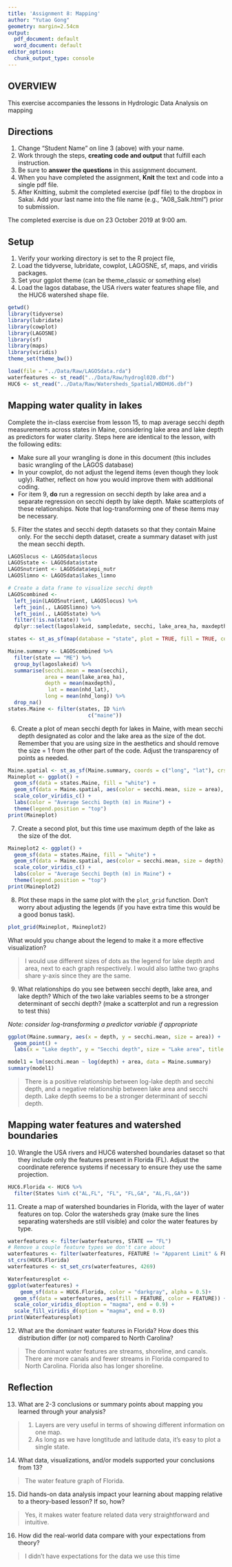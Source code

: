 ```yaml
---
title: 'Assignment 8: Mapping'
author: "Yutao Gong"
geometry: margin=2.54cm
output:
  pdf_document: default
  word_document: default
editor_options:
  chunk_output_type: console
---
```


## OVERVIEW

This exercise accompanies the lessons in Hydrologic Data Analysis on mapping

## Directions
1. Change "Student Name" on line 3 (above) with your name.
2. Work through the steps, **creating code and output** that fulfill each instruction.
3. Be sure to **answer the questions** in this assignment document.
4. When you have completed the assignment, **Knit** the text and code into a single pdf file.
5. After Knitting, submit the completed exercise (pdf file) to the dropbox in Sakai. Add your last name into the file name (e.g., "A08_Salk.html") prior to submission.

The completed exercise is due on 23 October 2019 at 9:00 am.

## Setup

1. Verify your working directory is set to the R project file, 
2. Load the tidyverse, lubridate, cowplot, LAGOSNE, sf, maps, and viridis packages.
3. Set your ggplot theme (can be theme_classic or something else)
4. Load the lagos database, the USA rivers water features shape file, and the HUC6 watershed shape file.

```r
getwd()
library(tidyverse)
library(lubridate)
library(cowplot)
library(LAGOSNE)
library(sf)
library(maps)
library(viridis)
theme_set(theme_bw())

load(file = "../Data/Raw/LAGOSdata.rda")
waterfeatures <- st_read("../Data/Raw/hydrogl020.dbf")
HUC6 <- st_read("../Data/Raw/Watersheds_Spatial/WBDHU6.dbf")
```

## Mapping water quality in lakes

Complete the in-class exercise from lesson 15, to map average secchi depth measurements across states in Maine, considering lake area and lake depth as predictors for water clarity. Steps here are identical to the lesson, with the following edits: 

* Make sure all your wrangling is done in this document (this includes basic wrangling of the LAGOS database)
* In your cowplot, do not adjust the legend items (even though they look ugly). Rather, reflect on how you would improve them with additional coding. 
* For item 9, **do** run a regression on secchi depth by lake area and a separate regression on secchi depth by lake depth. Make scatterplots of these relationships. Note that log-transforming one of these items may be necessary.

5. Filter the states and secchi depth datasets so that they contain Maine only. For the secchi depth dataset, create a summary dataset with just the mean secchi depth. 

```r
LAGOSlocus <- LAGOSdata$locus
LAGOSstate <- LAGOSdata$state
LAGOSnutrient <- LAGOSdata$epi_nutr
LAGOSlimno <- LAGOSdata$lakes_limno

# Create a data frame to visualize secchi depth
LAGOScombined <- 
  left_join(LAGOSnutrient, LAGOSlocus) %>%
  left_join(., LAGOSlimno) %>%
  left_join(., LAGOSstate) %>%
  filter(!is.na(state)) %>%
  dplyr::select(lagoslakeid, sampledate, secchi, lake_area_ha, maxdepth, nhd_lat, nhd_long, state)

states <- st_as_sf(map(database = "state", plot = TRUE, fill = TRUE, col = "white"))

Maine.summary <- LAGOScombined %>%
  filter(state == "ME") %>%
  group_by(lagoslakeid) %>%
  summarise(secchi.mean = mean(secchi),
            area = mean(lake_area_ha),
            depth = mean(maxdepth),
             lat = mean(nhd_lat), 
            long = mean(nhd_long)) %>%
  drop_na()
states.Maine <- filter(states, ID %in% 
                          c("maine"))
```

6. Create a plot of mean secchi depth for lakes in Maine, with mean secchi depth designated as color and the lake area as the size of the dot. Remember that you are using size in the aesthetics and should remove the size = 1 from the other part of the code. Adjust the transparency of points as needed.

```r
Maine.spatial <- st_as_sf(Maine.summary, coords = c("long", "lat"), crs = 4326)
Maineplot <- ggplot() +
  geom_sf(data = states.Maine, fill = "white") +
  geom_sf(data = Maine.spatial, aes(color = secchi.mean, size = area), alpha = 0.5) +
  scale_color_viridis_c() +
  labs(color = "Average Secchi Depth (m) in Maine") +
  theme(legend.position = "top")
print(Maineplot)
```

7. Create a second plot, but this time use maximum depth of the lake as the size of the dot. 

```r
Maineplot2 <- ggplot() +
  geom_sf(data = states.Maine, fill = "white") +
  geom_sf(data = Maine.spatial, aes(color = secchi.mean, size = depth), alpha = 0.5) +
  scale_color_viridis_c() +
  labs(color = "Average Secchi Depth (m) in Maine") +
  theme(legend.position = "top")
print(Maineplot2)
```

8. Plot these maps in the same plot with the `plot_grid` function. Don't worry about adjusting the legends (if you have extra time this would be a good bonus task).

```r
plot_grid(Maineplot, Maineplot2)
```

What would you change about the legend to make it a more effective visualization? 

> I would use different sizes of dots as the legend for lake depth and area, next to each graph respectively. I would also latthe two graphs share y-axis since they are the same.

9. What relationships do you see between secchi depth, lake area, and lake depth? Which of the two lake variables seems to be a stronger determinant of secchi depth? (make a scatterplot and run a regression to test this)

*Note: consider log-transforming a predictor variable if appropriate*

```r
ggplot(Maine.summary, aes(x = depth, y = secchi.mean, size = area)) +
  geom_point() +
  labs(x = "Lake depth", y = "Secchi depth", size = "Lake area", title = "Relationships between secchi depth, lake area, and lake depth")

model1 = lm(secchi.mean ~ log(depth) + area, data = Maine.summary)
summary(model1)

```

> There is a positive relationship between log-lake depth and secchi depth, and a negative relationship between lake area and secchi depth. Lake depth seems to be a stronger determinant of secchi depth.

## Mapping water features and watershed boundaries

10. Wrangle the USA rivers and HUC6 watershed boundaries dataset so that they include only the features present in Florida (FL). Adjust the coordinate reference systems if necessary to ensure they use the same projection. 

```r
HUC6.Florida <- HUC6 %>%
  filter(States %in% c("AL,FL", "FL", "FL,GA", "AL,FL,GA"))
```

11. Create a map of watershed boundaries in Florida, with the layer of water features on top. Color the watersheds gray (make sure the lines separating watersheds are still visible) and color the water features by type. 

```r
waterfeatures <- filter(waterfeatures, STATE == "FL")
# Remove a couple feature types we don't care about
waterfeatures <- filter(waterfeatures, FEATURE != "Apparent Limit" & FEATURE != "Closure Line")
st_crs(HUC6.Florida)
waterfeatures <- st_set_crs(waterfeatures, 4269)

Waterfeaturesplot <- 
ggplot(waterfeatures) +
    geom_sf(data = HUC6.Florida, color = "darkgray", alpha = 0.5)+
  geom_sf(data = waterfeatures, aes(fill = FEATURE, color = FEATURE)) +
  scale_color_viridis_d(option = "magma", end = 0.9) +
  scale_fill_viridis_d(option = "magma", end = 0.9)
print(Waterfeaturesplot)
```

12. What are the dominant water features in Florida? How does this distribution differ (or not) compared to North Carolina?

> The dominant water features are streams, shoreline, and canals. There are more canals and fewer streams in Florida compared to North Carolina. Florida also has longer shoreline.

## Reflection
13. What are 2-3 conclusions or summary points about mapping you learned through your analysis?

> 1. Layers are very useful in terms of showing different information on one map.
2. As long as we have longtitude and latitude data, it's easy to plot a single state.

14. What data, visualizations, and/or models supported your conclusions from 13?

> The water feature graph of Florida.

15. Did hands-on data analysis impact your learning about mapping relative to a theory-based lesson? If so, how?

> Yes, it makes water feature related data very straightforward and intuitive.

16.	How did the real-world data compare with your expectations from theory?

> I didn't have expectations for the data we use this time
